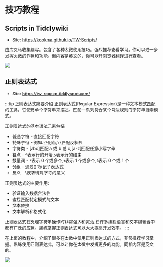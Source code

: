 # 技巧教程

## Scripts in Tiddlywiki

- Site: https://kookma.github.io/TW-Scripts/

由库克马收集编写。包含了各种太微使用技巧。强烈推荐查看学习。你可以进一步发挥太微的作用和功能。但内容是英文的，你可以开浏览器翻译进行查看。

![](./img/tricks-1.png)

## 正则表达式

- Site: https://tw-regexp.tiddlyspot.com/

:::tip 正则表达式简要介绍
正则表达式(Regular Expression)是一种文本模式匹配的工具。它使用单个字符串来描述、匹配一系列符合某个句法规则的字符串搜索模式。

正则表达式的基本语法元素包括:

- 普通字符 - 直接匹配字符
- 特殊字符 - 例如\.匹配点,`\\`匹配反斜杠
- 字符类 - [abc]匹配 a 或 b 或 c,[a-z]匹配任意小写字母
- 锚点 - ^表示行的开始,`$`表示行的结束
- 数量词 - `*`表示 0 个或多个,`+`表示 1 个或多个,`?`表示 0 个或 1 个
- 分组 - 通过()`标记子表达式
- 反义 - \反转特殊字符的意义

正则表达式的主要作用:

- 验证输入数据合法性
- 查找匹配特定模式的文本
- 文本替换
- 文本解析和格式化

正则表达式在处理字符串操作时非常强大和灵活,在许多编程语言和文本编辑器中都有广泛的应用。熟练掌握正则表达式可以大大提高开发效率。
:::

在上面的教程中，介绍了很多在太微中使用正则表达式的方式，非常推荐学习掌握。熟练使用正则表达式，可以让你在太微中发挥更多的功能。同样内容是英文的。

![](./img/tricks-2.png)
